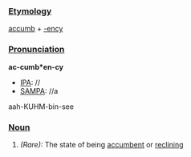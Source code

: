 ===[[Etymology]]===
[[accumb]] + [[-ency]]
===[[Pronunciation]]===
'''ac-cumb*en-cy'''
*[[IPA]]: //
*[[SAMPA]]: //a
aah-KUHM-bin-see
===[[Noun]]===
#''(Rare):'' The state of being [[accumbent]] or [[reclining]]